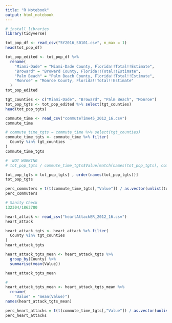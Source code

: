 ```yaml
---
title: "R Notebook"
output: html_notebook
---
```


```r
# install libraries
library(tidyverse)
```
```r
tot_pop_df <- read_csv("5Y2016_S0101.csv", n_max = 1)
head(tot_pop_df)
```

```r
tot_pop_edited <- tot_pop_df %>%
  rename(
    "Miami-Dade" = "Miami-Dade County, Florida!!Total!!Estimate",
    "Broward" = "Broward County, Florida!!Total!!Estimate",
    "Palm Beach" = "Palm Beach County, Florida!!Total!!Estimate",
    "Monroe" = "Monroe County, Florida!!Total!!Estimate"
  )
tot_pop_edited
```
```r
tgt_counties <- c("Miami-Dade", "Broward", "Palm Beach", "Monroe")
tot_pop_tgts <- tot_pop_edited %>% select(tgt_counties)
head(tot_pop_tgts)
```


```r
commute_time <- read_csv("commuteTime45_2012_16.csv")
commute_time
```
```r
# commute_time_tgts = commute_time %>% select(tgt_counties)
commute_time_tgts <- commute_time %>% filter(
  County %in% tgt_counties
)
commute_time_tgts
```


```r
#  NOT WORKING
# tot_pop_tgts / commute_time_tgts$Value[match(names(tot_pop_tgts), commute_time_tgts$County)][col(tot_pop_tgts)]
```


```r
tot_pop_tgts = tot_pop_tgts[ , order(names(tot_pop_tgts))]
tot_pop_tgts
```


```r
perc_commuters = t(t(commute_time_tgts[,"Value"]) / as.vector(unlist(tot_pop_tgts[1,])))
perc_commuters
```
```r
# Sanity Check
132304/1863780
```
```r
heart_attack <- read_csv("heartAttackER_2012_16.csv")
heart_attack
```
```r
heart_attack_tgts <- heart_attack %>% filter(
  County %in% tgt_counties
)
heart_attack_tgts
```
```r
heart_attack_tgts_mean <- heart_attack_tgts %>%
  group_by(County) %>%
  summarise(mean(Value))

heart_attack_tgts_mean
```
```r
# 
heart_attack_tgts_mean <- heart_attack_tgts_mean %>%
  rename(
    "Value" = "mean(Value)")
names(heart_attack_tgts_mean)
```

```r
perc_heart_attacks = t(t(commute_time_tgts[,"Value"]) / as.vector(unlist(tot_pop_tgts[1,])))
perc_heart_attacks
```

